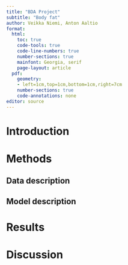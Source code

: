 ```yaml
---
title: "BDA Project"
subtitle: "Body fat"
author: Veikka Niemi, Anton Aaltio
format:
  html:
    toc: true
    code-tools: true
    code-line-numbers: true
    number-sections: true
    mainfont: Georgia, serif
    page-layout: article
  pdf:  
    geometry:
    - left=1cm,top=1cm,bottom=1cm,right=7cm
    number-sections: true
    code-annotations: none
editor: source
---
```


# Introduction

# Methods

## Data description

## Model description

# Results

# Discussion


